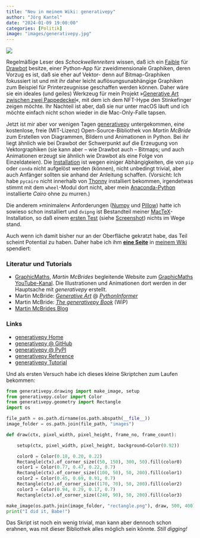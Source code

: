 ```yaml
---
title: "Neu in meinem Wiki: generativepy"
author: "Jörg Kantel"
date: "2024-01-09 19:00:00"
categories: [Politik]
image: "images/generativepy.jpg"
---
```


[![](images/generativepy-b.jpg)](https://www.flickr.com/photos/schockwellenreiter/53451950704/)

Regelmäßige Leser des *Schockwellenreiters* wissen, daß ich ein [Faible](https://kantel.github.io/posts/2023110601_drawbot_reboot/) für [Drawbot](http://cognitiones.kantel-chaos-team.de/programmierung/creativecoding/drawbot.html) besitze, einer Python-App für zweidimensionale Graphiken, deren Vorzug es ist, daß sie eher auf Vektor- denn auf Bitmap-Graphiken fokussiert ist und mit ihr daher leicht auflösungsunabhängige Graphiken zum Beispiel für Printerzeugnisse geschaffen werden können. Daher wäre sie ein ideales (und geiles) Werkzeug für mein Projekt »[Generative Art zwischen zwei Pappedeckel](http://blog.schockwellenreiter.de/2022/03/2022031101.html)«, mit dem ich dem NFT-Hype den Stinkefinger zeigen möchte. Ihr Nachteil ist aber, daß sie nur unter macOS läuft und ich möchte einfach nicht schon wieder in die Mac-Only-Falle tapsen.

Jetzt ist mir aber vor wenigen Tagen [generativepy](https://generativepy.com/book/what-is/) untergekommen, eine kostenlose, freie (MIT-Lizenz) Open-Source-Bibliothek von *Martin McBride* zum Erstellen von Diagrammen, Bildern und Animationen in Python. Bei ihr liegt ähnlich wie bei Drawbot der Schwerpunkt auf die Erzeugung von Vektorgraphiken (sie kann aber -- wie Drawbot auch -- Bitmaps; und auch Animationen erzeugt sie ähnlich wie Drawbot als eine Folge von Einzeldateien). Die [Installation](https://generativepy.com/book/installation/) ist wegen einiger Abhängigkeiten, die von `pip` oder `conda` nicht aufgelöst werden (können), nicht unbedingt trivial, aber auch Anfänger sollten sie anhand der Anleitung schaffen. (Vorsicht: Ich habe `pycairo` nicht innerhalb von [Thonny](http://cognitiones.kantel-chaos-team.de/programmierung/python/thonny.html) installiert bekommen, irgendetwas stimmt mit dem `wheel`-Modul dort nicht, aber mein [Anaconda-Python](http://cognitiones.kantel-chaos-team.de/programmierung/python/anaconda.html) installierte *Cairo* ohne zu murren.)

Die anderem »minimalen« Anforderungen ([Numpy](http://cognitiones.kantel-chaos-team.de/programmierung/python/numpy.html) und [Pillow](http://cognitiones.kantel-chaos-team.de/programmierung/python/pillow.html)) hatte ich sowieso schon installiert und `dvipng` ist Bestandteil meiner [MacTeX](http://cognitiones.kantel-chaos-team.de/produktivitaet/latex/latex.html)-Installation, so daß einem [ersten Test](https://generativepy.com/book/simple-image/) (siehe [Screenshot](https://www.flickr.com/photos/schockwellenreiter/53451950704/)) nichts im Wege stand.

Auch wenn ich damit bisher nur an der Oberfläche gekratzt habe, das Teil scheint Potential zu haben. Daher habe ich ihm **[eine Seite](http://cognitiones.kantel-chaos-team.de/programmierung/creativecoding/generativepy.html)** in [meinem Wiki](http://cognitiones.kantel-chaos-team.de/index.html) spendiert:

###  Literatur und Tutorials

- [GraphicMaths](https://www.graphicmaths.com/), *Martin McBrides* begleitende Website zum [GraphicMaths YouTube-Kanal](https://www.youtube.com/@graphicmaths7677). Die Illustrationen und Animationen dort werden in der Hauptsache mit *generativepy* erstellt.
- Martin McBride: *[Generative Art](https://www.pythoninformer.com/generative-art/)* @ *[PythonInformer](https://www.pythoninformer.com/)*
- Martin McBride: *[The generativepy Book](https://generativepy.com/book/)* (WiP)
- [Martin McBrides Blog](https://martinmcbride.org/blog/)

### Links

- [generativepy Home](https://generativepy.com/)
- [generativepy @ GitHub](https://github.com/martinmcbride/generativepy)
- [generativepy @ PyPI](https://pypi.org/project/generativepy/)
- [generativepy Reference](https://generativepy.com/generativepy/)
- [generativepy Tutorial](https://www.pythoninformer.com/generative-art/generativepy-tutorial/)

Und als ersten Versuch habe ich dieses kleine Skriptchen zum Laufen bekommen:

```python
from generativepy.drawing import make_image, setup
from generativepy.color import Color
from generativepy.geometry import Rectangle
import os

file_path = os.path.dirname(os.path.abspath(__file__))
image_folder = os.path.join(file_path, "images")

def draw(ctx, pixel_width, pixel_height, frame_no, frame_count):

    setup(ctx, pixel_width, pixel_height, background=Color(0.92))

    color0 = Color(0.18, 0.20, 0.22)
    Rectangle(ctx).of_corner_size((50, 150), 300, 50).fill(color0)
    color1 = Color(0.77, 0.47, 0.22, 0.7)
    Rectangle(ctx).of_corner_size((100, 50), 50, 200).fill(color1)
    color2 = Color(0.45, 0.69, 0.91, 0.7)
    Rectangle(ctx).of_corner_size((170, 70), 50, 200).fill(color2)
    color3 = Color(0.94, 0.29, 0.17, 0.7)
    Rectangle(ctx).of_corner_size((240, 90), 50, 200).fill(color3)

make_image(os.path.join(image_folder, "rectangle.png"), draw, 500, 400)
print("I did it, Babe!")
```

Das Skript ist noch ein wenig trivial, man kann aber dennoch schon erahnen, was mit dieser Bibliothek alles möglich sein könnte. *Still digging!*